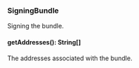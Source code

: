 ### SigningBundle
Signing the bundle.

#### getAddresses(): String[]

The addresses associated with the bundle.
